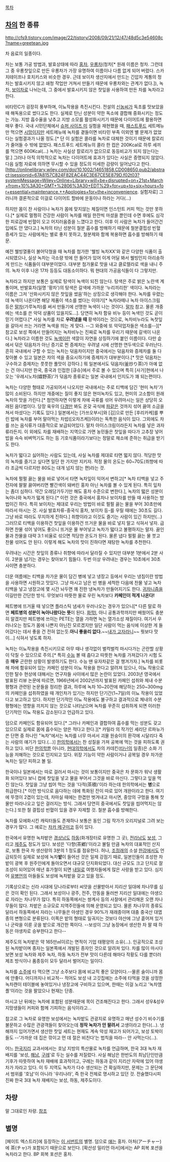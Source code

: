 [[목차]]

== [[차(음료)|차]]의 한 종류 ==
http://cfs9.tistory.com/image/22/tistory/2008/09/21/12/47/48d5c3e54608c?name=greetean.jpg

차 음료의 일종이다.

차는 보통 가공 방법과, 발효상태에 따라 [[홍차]], [[우롱차]](청차[* 원래 이름은 청차. 그런데 그 중 우롱찻잎으로 만든 우롱차가 가장 유명하여 이름이나 다름 없게 되어 버렸다. 스카치테이프나 호치키스와 비슷한 경우. 근데 보이차 생산지에서 만드는 긴압차 계통의 청차는 발효시키지 않고 쇄청 작업만 거쳐서 만들기 때문에 우롱차와는 관계가 없다.]), 녹차, [[보이차]]로 나뉘는데, 그 중에서 발효시키지 않은 찻잎을 사용하여 만든 차를 녹차라고 한다.

비타민C가 굉장히 풍부하며, 이뇨작용을 촉진시킨다. 전설의 [[신농]]씨가 독초를 맛보았을 때 해독용으로 썼다고도 한다. 실제로 탄닌 성분이 약한 독소에 결합해 중화시키는 정도는 가능. 지방 흡수율을 낮추고 지방 소모를 활성화시키기 때문에 다이어트에 활용하면 매우 좋다. 국내 시민단체에서 [[슈퍼 사이즈 미]] 실험을 재현했을 때, [[패스트푸드]] 세트메뉴만 먹으면 [[시망]]이지만 세트메뉴에 녹차를 곁들이면 비타민 부족 이외엔 별 문제가 없었다는 실험결과가 나올 정도.[* 단 이 실험은 콜라를 녹차로 대체한 것이기 때문에 칼로리가 줄어들 수 밖에 없었다. 패스트푸드 세트메뉴의 콜라 한 컵은 200Kcal로 하루 세끼를 먹으면 600Kcal(...) 녹차는 사실상 칼로리가 없으므로 동등비교가 되지 않는다는 말.] 그러나 아직 의학적으로 녹차는 다이어트에 효과가 있다는 사실은 증명되지 않았다. 다음 실험 자료에 의하면 무시할 수 있을 정도의 미세한 감량이 일어났다고 한다. [http://onlinelibrary.wiley.com/doi/10.1002/14651858.CD008650.pub2/abstract;jsessionid=67A8157C824F82EAC44C3E67CE5E879D.f02t03?systemMessage=Wiley+Online+Library+will+be+disrupted+on+21st+March+from+10%3A30+GMT+%2806%3A30+EDT%29+for+up+to+six+hours+for+essential+maintenance.++Apologies+for+the+inconvenience. 실험자료] 그러니까 결론적으로 이걸로 다이어트 할바에 운동이나 하라는 거다(...)

하지만 몸이 찬 사람이나 녹차가 몸에 맞지않는 체질이면 인스턴트 커피 먹는 것만 못하다.[* 실제로 멀쩡히 건강한 사람이 녹차를 매일 한잔씩 마셨을 뿐인데 수면 후에도 심각한 피로감에 빈혈이 오고 어지러움증을 느꼈다고 한다. 이후 이 사람은 녹차가 들어간건 입에도 안 댔다고.] 녹차의 타닌 성분이 철분 흡수를 방해하기 때문에 철분결핍성 빈혈 증세가 있는 사람에게는 별로 좋지 못하고, 철분제와 함께 복용하면 흡수를 방해하기 때문.

예전 웰빙열풍이 불어닥쳤을 때 녹차를 첨가한 '웰빙 녹차XX'와 같은 다양한 식품이 출시되였으나, 실상 녹차는 극소량 밖에 안 들어가 있어 이게 어딜 봐서 웰빙인지 아리송하게 만드는 식품들이 대부분이었다. 대부분 첨가물로 맛을 내고 클로렐라로 색을 내니 주의. 녹차 이후 나온 17차 등등도 대동소이하다. 뭐 현대의 가공음식들이 다 그렇지만.

녹차라고 하지만 보통은 실제로 탕색이 녹색이 되진 않는다. 탕색은 주로 밝은 노란색 계통이며, 반발효차(일명 '황차')의 탕색은 갈색에 가까운 '누리끼리한' 색이다. 녹차라는 이름은 그저 '산화시키지 않은 찻잎을 썼음'하는 상징으로 생각해야 한다. 녹차를 우렸는데 녹색이 나온다면 해당 제품이 색소를 썼다는 이야기[* 녹차라떼나 녹차 아이스크림 등은 [[말차]](가루녹차)를 써서 만들기에 선명한 녹색이 나는 것이다. [[말차]] 참고. 물론 개중에는 색소를 쓴 악덕 상품이 있을지도...]. 당연히 녹차 함유 비누 등이 녹색인 것도 곧이 믿기 어렵다.[* 사실 녹차를 차로 '''우려냈을 때''' 황색이라는 것으로, 녹차비누라도 녹찻잎을 갈아서 쓰는 거라면 녹색을 띄는 게 맞다. --그 와중에 또 악덕업자들은 색소를--][* 참고로 보성 쪽에서 만들어지는 녹차비누는 진짜로 녹차를 우리기 때문에 갈색이 나온다.] 녹차라고 이름한 것도 [[녹색]]이란 색깔이 자연을 상징하기에 붙인 이름이다. 다만 솥에서 덖은 덖음차가 아닌 증기로 찐 증제차는 우려낼 시에 선명한 연두색으로 우러난다. 흔히 국내에서 구할 수 있는 녹차는 덖음차이지만 중국에서는 덖음차와 증제차를 둘 다 찾아볼 수 있고 일본은 차의 색을 중요시하기에 증제차가 대부분이다.[* 맛은 덖음차는 구수하고 증제차는 풋풋한 풀맛이 강하다.] 뭐 일본에서도 덖음차(釜炒り茶)가 아예 없는 건 아니지만 한국, 중국과 인접한 [큐슈]에서 주로 볼 수 있으며 특히 [사가]현에서 나오는 '우레시노차(嬉野茶)'가 덖음차 종류로는 일본 국내에서 인지도가 꽤 되는편이다.

녹차는 다양한 형태로 가공되어서 나오지만 국내에서는 주로 티백에 담긴 '현미 녹차'가 많이 소비된다. 하지만 개중에는 질이 좋지 않은 현미녹차도 있고, 현미의 고소함이 원래 녹차의 맛을 가린다.[* 첨언하자면 이렇게 차에 곡류를 섞어 우려마시는 일은 상당히 오래된 음다법이다. 당장 육우의 [[다경]]만 봐도 온갖 곡식에 [[파]]같은 것까지 섞어 끓여 소금을 쳐서 마셨다는 기록도 있다.] 일본에서는 [가쓰오부시]와 [김]으로 만든 [후리카케]를 뿌린 밥에 녹차를 부어 말아먹는 차밥([오차즈케])이라는 독특한 음식이 있다. 그외에도 차를 쓰는 음식류가 대중적으로 보급되어있다. 말차 아이스크림이라든지 녹차를 넣은 과자류라든지. 이 외에도 차를 재배하는 지역으로 가면 농민들은 찻잎을 따다가 고추장 넣어 밥을 슥슥 비벼먹기도 하는 등 기호식품이라기보다는 정말로 채소에 준하는 취급을 받기도 한다.

녹차가 떫다고 싫어하는 사람도 있는데, 사실 녹차를 제대로 타면 떫지 않다. 적당한 맛의 녹차를 즐기고 싶다면 일단 한 가지만 지키자. 적정 물의 온도는 60~70도(취향에 따라 조금씩 다르지만 80도는 대개 넘지 않는 편)라는 것. 

녹차에 펄펄 끓는 물을 바로 넣어서 타면 녹차잎이 익어서 변하고[* 녹차 티백을 넣고 주전자에 팔팔 끓여버리면 빨간색이 돼버린 홍차 아닌 녹차를 볼 수 있게 된다. 특히 잎차는 좀더 심하다. 약간 오래담가두기만 해도 홍차 수준으로 변한다.], 녹차의 떫은 성분이 녹아나와 녹차가 떫게 된다.[* 이런 것은 중국에서 홍차나 보이차를 만들 때 사용하는 방법이긴 하다. 특히 보이차는 제대로 우리는 방법이 바로 펄펄 끓는 물을 부어 30초만에 따라서 마시는 것. 사실 발효차류-중국식 홍차, 보이차 등-를 우릴 때에는 30초도 길다. 그냥 바로 따라도 무지하게 진하다.] 취향이라고 이것도 즐기는 사람이 있긴 하지만(...) 그러므로 티백을 이용하건 찻잎을 이용하건 뜨거운 물을 바로 넣지 말고 식혀서 넣자. 급하면 찬물 섞어 넣어도 좋으니 뜨거운 물 부어넣고 녹차가 떫다고 불평하지는 말자. 끓인 물과 찬물을 대략 3:1 비율로 섞으면 적당한 온도가 된다. 물론 냅다 펄펄 끓는 물 붓고 찬물 섞어도 안 된다. 이렇게 해도 녹차의 맛이 진하다면 재탕한 녹차를 추천한다.

우려내는 시간은 찻잎의 종류나 취향에 따라서 달라질 수 있지만 대부분 1분에서 2분 사이. 2분을 넘기는 경우는 찾아보기 힘들다. 두번 이상 우려내는 경우는 10초에서 30초 사이면 충분하다.

더운 여름에는 티백을 차가운 물이 담긴 병에 넣고 냉장고 등에서 우리는 냉침이란 방법을 사용하면 시원하고 맛있다. 그냥 마시고 남은 빈 병을 세척한 다음에 찬물 넣고 녹차티백을 넣고 냉장고에 몇 시간 놔두면 꽤 진한 냉녹차가 만들어지기도 한다. [[귀차니즘]]을 이길만한 간단한 방식. 무엇보다 따뜻한 물로 우린 녹차보다 '''카페인이 적게 나온다!'''

페트병에 뜨거울 때 넣으면 플라스틱 냄새가 우러나오는 경우가 있으니[* 다른 말로 하면 '''페트병의 성분이 녹아나왔다는 뜻'''이 된다. [[화학Ⅰ]], 아니 공통과학까지만 배웠어도 충분히 알겠지만 페트병에 쓰이는 PETE는 열을 가하면 녹는 열가소성 재질이다. 여기서 우러나오는 정도가 몸에 나쁜지 아닌진 모르겠지만 일단 사람이 먹는 음식에 이상한 게 들어갔다는 데서 좋을 건 전혀 없는듯.'''아니 좋을리 없다.'''~~[[내가 고자라니]]~~ 뭣보다 맛이...] 식혀서 넣도록 하자.

녹차는 이뇨작용을 촉진시키므로 아무 때나 생각없이 벌컥벌컥 마시다가는 곤란할 상황이 닥칠 수 있으므로 주의.[* 특히 [[수능]] 볼 때 춥다고 따뜻한 녹차를 가져갔다가 시험 도중 '''매우''' 곤란한 상황이 발생하기도 한다. 수능 땐 유자차같은 걸 챙겨가자.] 녹차를 비롯해 차에 함유되어 있는 카페인 성분이 이뇨 작용을 한다고 알려져 있으나, 이뇨 작용으로 인한 탈수 현상에 대해서는 연구자들 사이에서 많은 논란이 있었다. 2003년 영국에서 발표된 리뷰 논문에 따르면, 1966년에서 2002년까지 발표된 카페인 섭취와 체내 수분 평형과 관련된 논문들을 정리한 결과, 하루에 녹차 10~20잔에 해당하는 250~300mg의 카페인을 섭취하였을 때 개인차가 있기는 하지만 단기간(1~7일)의 이뇨 작용이 있었다고 보고하고 있다. 하지만 단기적인 이뇨 작용에도 불구하고 결과적으로 체내의 수분 평형에는 영향을 끼치지 않는 것으로 나타났으며 녹차를 꾸준히 섭취하게 되면 이러한 단기적인 이뇨 작용도 감소된다고 언급하고 있다.

덤으로 카페인도 함유되어 있다.[* 그러나 카페인과 결합하여 흡수를 막는 성분도 갖고 있으므로 실제로 몸에 흡수되는 양은 적다고 한다.][* 카밀라 의 작가인 셰리단 르파뉴가 쓴 단편 중 하나인 "녹차"에서는 녹차를 너무 마셔서 괴물 원숭이의 환각에 시달리다 죽는 사람의 얘기가 있다.(...)] [[한의학]]에서는 찬 성질을 가져 공복에 먹는 것을 피하도록 권하고 있다. 비단 [[한의학]]뿐 아니라, [[현대의학]]에서도 차의 카데킨([[타닌]]의 일종)은 소화 기능을 저해하는 것으로 인지되고 있다. 위장 기능이 약한 사람이거나 공복일 경우 차가운 녹차는 일단 피하고 볼 일.

한국이나 일본에서는 따로 걸러서 마시는 것이 보통이지만 중국은 차 문화가 워낙 생활화 되어있다 보니 컵에 찻잎을 넣고 물을 부어서 그것을 바로 마신다. 그렇다고 잎을 먹진 않는다. 찻잎을 그냥 씹어 먹는 것을 '다적(茶積)'이라 하는데 한의학에서는 '''병'''으로 취급한다.[* 이런 방식으로 음다하는 데에 특화된 잔이 따로 있어 개완이라고 한다. 여기에 뚜껑이 2겹이 있는데, 차마실 때에는 한겹만 벗겨내고 마시면, 중앙의 구멍을 통해 찻물만 따라나오고 잎은 걸러지는 방식. 그래서 당연히 중국에서도 찻잎을 씹어먹지는 않는다.] 또한 철 결핍성 빈혈이 있을 경우 자제할 것. 철분 흡수를 방해한다.

녹차를 모에화시킨 캐릭터들도 존재하나 보통은 동인 그림 작가가 오리지널로 그려 보는 경우가 많다. 그 예로는 [[차카 메구미코]] 등이 있다.

한국에서 유명한 녹차밭은 [[경상남도]] [[하동]](화개장터로 유명한 그 곳), [[전라남도]] [[보성]], 그리고 [[제주도]] 정도가 있다. 보성은 '다향(茶鄕)'이라고 불릴 만큼 녹차의 대표적인 산지로, 보통 한국 차 생산량의 3분의 1 정도를 점유한다. 허나, [[조정래]]의 소설 [[한강]]에서도 언급되듯이 실제로 보성에 녹차'''밭'''이 들어선 것은 일제 강점기 때로, 일본인들이 조성한 차밭이 광복 후 원주인에게 돌아오면서 대규모 단지화되었다. 대신 규모도 크고 단지로 잘 조성이 되어있어 매년 휴가철이 되면 [[내일로]] 여행자들에게 많은 사랑을 받고 있다. 심지어 [[유병언]]의 아들들도 보성에 녹차밭을 갖고 있을 정도.

기록상으로는 신라 시대에 당나라로부터 씨앗을 선물받아서 지리산 일대에 차나무를 심은 것이 확인 된다. 그래서 보성이나 광주, 전주, 안동을 둘러싼 지리산 일대에는 야생으로 자라는 차나무가 많다. 특히 하동쪽에서는 쌍계사 등의 사찰에서 관리해온 오랜 차나무들이 많다. 차밭은 소규모로 지역주민들에 의해 운영되고 있다. 물론 차나무의 종류도 달라서 하동쪽에서 자라는 나무들은 야생인 경우 90%가 재래종이며 대충 중국산 대엽종의 변형으로 분류된다. 이쪽은 밭의 형태로 일궈지는 것보다 야산에 그냥 흩어져 있거나 군락을 이룬 곳을 밭으로 개간한 쪽이다. --보성이 그냥 농장에서 생산한 차 팔 때 하동은 야생차로 승부한다고 한다--

제주도의 녹차밭은 약 165만㎡이르는 면적이 기업 태평양의 소유(...). 인공적으로 조성된 녹차밭이며 종자는 일본쪽에서 개발된 종자인 것으로 알려져 있다. 차를 많이 마시다보면 보성 녹차와 제주 녹차, 하동 녹차가 전부 맛이 다른데 해마다 작황도 다를 뿐더러 제조 방식이나 품종등이 모두 달라서 벌어지는 일이다.

녹차를 [[소주]]에 타 먹으면 그냥 소주보다 몸에 비교적 좋은 모양이다.--물론 술이니까 몸에 안좋다. 어디까지나 비교적-- 적어도 보성 내 고깃집에는 소주에 타먹을 것을 상정한 녹차캔이 테이블에 놓여있거나 냉장고에 구비하고 있으며, 한때는 이걸 노리고 '녹차앰플'이라는 것을 팔았으나 현재는 단종.

마시고 난 뒤에는 녹차에 포함된 성분때문에 목이 건조해진다고 한다. 그래서 성우&성우지망생들이 커피와 함께 기피하는 음식이라고...

참고로 그 녹차로 유명한 보성에서는 녹차밭도 관광지로 유명하고 매년 성수기 비수기를 불문하고 수많은 관광객들이 찾아오는데 '''정작 녹차가 안 팔려서''' 고생이라고 한다(...). 냉해까지 입어가면서 생산한 찻잎 세트는 현재도 계속 악성 재고가 되어가고, 보성 토박이들도 --'가까운 데 집은 깎이고 먼 데 절은 비친다'는 법칙을 따라-- 안 사먹는다(...).

어느 [[한국지리]] 교과서에서는 호남 지방의 특산물로 녹차를 언급하며, 한국 3대 녹차 재배지를 '보성, [[해남]], [[구례]]'로 두는 실수를 저질렀다. 사실 해남은 한반도의 최남단인만큼 기후가 따뜻하여 녹차 재배에 효과적이고, 구례는 하동과 같이 지리산 자락에 있어 야생차가 자라고 있다. 이 두 지역도 녹차가 다수 생산되는 건 확실하지만, 문제는 그 문단에서 범위를 '호남'이 아니라 '우리나라', 즉 한국 전체로 명시하고 있던 것. 전술했다시피 진짜 한국 3대 녹차 재배지는 보성, 하동, 제주도이다.
== 차량 ==
말 그대로인 차량. [http://angelhalo.org/bbs/zboard.php?id=image&page=2&sn1=&divpage=2&sn=off&ss=on&sc=on&select_arrange=headnum&desc=asc&no=8248 참조]

== 별명 ==
[페이트 엑스트라]에 등장하는 [[아처(Fate/EXTRA)/적|이 서번트]]의 별명. 덤으로 [[아처(Fate/EXTRA)|얘]]는 홍차. 아처(アーチャー)에 茶(チャ)가 포함되기 때문으로 보인다.
[확산성 밀리언 아서]에서는 AP 회복 포션을 녹차라고 한다. BP 회복 포션은 홍차.
